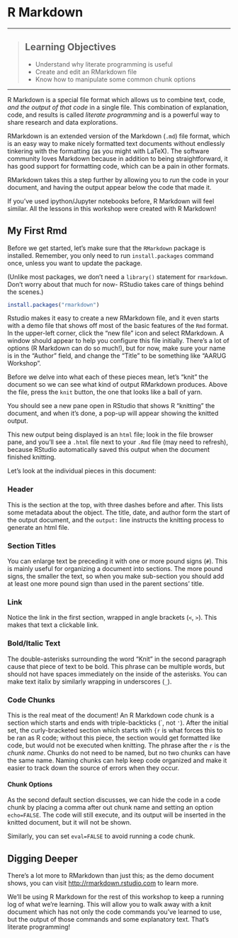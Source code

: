 # R Markdown

------------

> ## Learning Objectives
>
> * Understand why literate programming is useful
> * Create and edit an RMarkdown file
> * Know how to manipulate some common chunk options

------------

R Markdown is a special file format which allows us to combine text, code, _and the output of that code_ in a single file. This combination of explanation, code, and results is called _literate programming_ and is a powerful way to share research and data explorations.

RMarkdown is an extended version of the Markdown (`.md`) file format, which is an easy way to make nicely formatted text documents without endlessly tinkering with the formatting (as you might with LaTeX). The software community loves Markdown because in addition to being straightforward, it has good support for formatting code, which can be a pain in other formats.

RMarkdown takes this a step further by allowing you to _run_ the code in your document, and having the output appear below the code that made it.

If you've used ipython/Jupyter notebooks before, R Markdown will feel similar. All the lessons in this workshop were created with R Markdown!

## My First Rmd

Before we get started, let's make sure that the `RMarkdown` package is installed. Remember, you only need to run `install.packages` command once, unless you want to update the package.

(Unlike most packages, we don't need a `library()` statement for `rmarkdown`. Don't worry about that much for now- RStudio takes care of things behind the scenes.)

```r
install.packages("rmarkdown")
```

Rstudio makes it easy to create a new RMarkdown file, and it even starts with a demo file that shows off most of the basic features of the `Rmd` format. In the upper-left corner, click the "new file" icon and select RMarkdown. A window should appear to help you configure this file initially. There's a lot of options (R Markdown can do so much!), but for now, make sure your name is in the "Author" field, and change the "Title" to be something like "AARUG Workshop".

Before we delve into what each of these pieces mean, let's "knit" the document so we can see what kind of output RMarkdown produces. Above the file, press the `knit` button, the one that looks like a ball of yarn.

You should see a new pane open in RStudio that shows R "knitting" the document, and when it's done, a pop-up will appear showing the knitted output.

This new output being displayed is an `html` file; look in the file browser pane, and you'll see a `.html` file next to your `.Rmd` file (may need to refresh), because RStudio automatically saved this output when the document finished knitting.

Let's look at the individual pieces in this document:

### Header

This is the section at the top, with three dashes before and after. This lists some metadata about the object. The title, date, and author form the start of the output document, and the `output:` line instructs the knitting process to generate an html file.

### Section Titles

You can enlarge text be preceding it with one or more pound signs (`#`). This is mainly useful for organizing a document into sections. The more pound signs, the smaller the text, so when you make sub-section you should add at least one more pound sign than used in the parent sections' title.

### Link

Notice the link in the first section, wrapped in angle brackets (`<`, `>`). This makes that text a clickable link.

### Bold/Italic Text

The double-asterisks surrounding the word "Knit" in the second paragraph cause that piece of text to be bold. This phrase can be multiple words, but should not have spaces immediately on the inside of the asterisks. You can make text italix by similarly wrapping in underscores (`_`).

### Code Chunks

This is the real meat of the document! An R Markdown code chunk is a section which starts and ends with triple-backticks (\`, not `'`). After the initial set, the curly-bracketed section which starts with `{r` is what forces this to be ran as R code; without this piece, the section would get formatted like code, but would not be executed when knitting. The phrase after the `r` is the _chunk name_. Chunks do not need to be named, but no two chunks can have the same name. Naming chunks can help keep code organized and make it easier to track down the source of errors when they occur.

#### Chunk Options

As the second default section discusses, we can hide the code in a code chunk by placing a comma after out chunk name and setting an option `echo=FALSE`. The code will still execute, and its output will be inserted in the knitted document, but it will not be shown.

Similarly, you can set `eval=FALSE` to avoid running a code chunk.

## Digging Deeper

There's a lot more to RMarkdown than just this; as the demo document shows, you can visit <http://rmarkdown.rstudio.com> to learn more.

We'll be using R Markdown for the rest of this workshop to keep a running log of what we're learning. This will allow you to walk away with a knit document which has not only the code commands you've learned to use, but the output of those commands and some explanatory text. That's literate programming!
